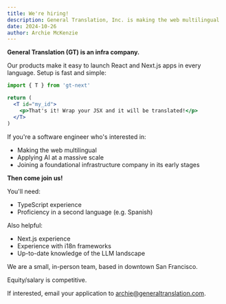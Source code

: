 ```yaml
---
title: We're hiring!
description: General Translation, Inc. is making the web multilingual
date: 2024-10-26
author: Archie McKenzie
---
```


**General Translation (GT) is an infra company.**

Our products make it easy to launch React and Next.js apps in every language. Setup is fast and simple:

```javascript copy
import { T } from 'gt-next'
```

```jsx copy
return (
  <T id="my_id">
    <p>That's it! Wrap your JSX and it will be translated!</p>
  </T>
)
```

If you're a software engineer who's interested in:

- Making the web multilingual
- Applying AI at a massive scale
- Joining a foundational infrastructure company in its early stages

**Then come join us!**

You'll need:

- TypeScript experience
- Proficiency in a second language (e.g. Spanish)

Also helpful:

- Next.js experience
- Experience with i18n frameworks
- Up-to-date knowledge of the LLM landscape

We are a small, in-person team, based in downtown San Francisco.

Equity/salary is competitive.

If interested, email your application to archie@generaltranslation.com.
